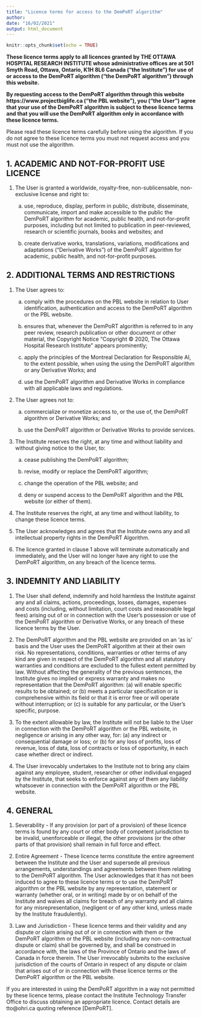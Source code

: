 ```yaml
---
title: "Licence terms for access to the DemPoRT algorithm"
author: 
date: "16/02/2021"
output: html_document
---
```


```r
knitr::opts_chunk$set(echo = TRUE)
```

**These licence terms apply to all licences granted by THE OTTAWA HOSPITAL RESEARCH INSTITUTE whose administrative offices are at 501 Smyth Road, Ottawa, Ontario, K1H 8L6 Canada ("the Institute") for use of or access to the DemPoRT algorithm ("the DemPoRT algorithm") through this website.**  

**By requesting access to the DemPoRT algorithm through this website https://www.projectbiglife.ca ("the PBL website"), you ("the User") agree that your use of the DemPoRT algorithm is subject to these licence terms and that you will use the DemPoRT algorithm only in accordance with these licence terms.**  

Please read these licence terms carefully before using the algorithm. If you do not agree to these licence terms you must not request access and you must not use the algorithm.  

## 1.	ACADEMIC AND NOT-FOR-PROFIT USE LICENCE

1.	The User is granted a worldwide, royalty-free, non-sublicensable, non-exclusive license and right to:

    a. use, reproduce, display, perform in public, distribute, disseminate, communicate, import and make accessible to the public the DemPoRT algorithm for academic, public health, and not-for-profit purposes, including but not limited to publication in peer-reviewed, research or scientific journals, books and websites; and
  
    b. create derivative works, translations, variations, modifications and adaptations (“Derivative Works”) of the DemPoRT algorithm for academic, public health, and not-for-profit purposes. 

## 2.	ADDITIONAL TERMS AND RESTRICTIONS

1.	The User agrees to:

    a. comply with the procedures on the PBL website in relation to User identification, authentication and access to the DemPoRT algorithm or the PBL website.

    b. ensures that, whenever the DemPoRT algorithm is referred to in any peer review, research publication or other document or other material, the Copyright Notice "Copyright © 2020, The Ottawa Hospital Research Institute" appears prominently;
    
    c. apply the principles of the Montreal Declaration for Responsible AI, to the extent possible, when using the using the DemPoRT algorithm or any Derivative Works; and

    d. use the DemPoRT algorithm and Derivative Works in compliance with all applicable laws and regulations.

2.	The User agrees not to:

    a.	commercialize or monetize access to, or the use of, the DemPoRT algorithm or Derivative Works; and 

    b.	use the DemPoRT algorithm or Derivative Works to provide services.

3.	The Institute reserves the right, at any time and without liability and without giving notice to the User, to: 

    a.	cease publishing the DemPoRT algorithm; 

    b.	revise, modify or replace the DemPoRT algorithm; 

    c.	change the operation of the PBL website; and 

    d.	deny or suspend access to the DemPoRT algorithm and the PBL website (or either of them).

4.	The Institute reserves the right, at any time and without liability, to change these licence terms.

5.	The User acknowledges and agrees that the Institute owns any and all intellectual property rights in the DemPoRT Algorithm. 

6.	The licence granted in clause 1 above will terminate automatically and immediately, and the User will no longer have any right to use the DemPoRT algorithm, on any breach of the licence terms.

## 3.	INDEMNITY AND LIABILITY

1.	The User shall defend, indemnify and hold harmless the Institute against any and all claims, actions, proceedings, losses, damages, expenses and costs (including, without limitation, court costs and reasonable legal fees) arising out of or in connection with the User's possession or use of the DemPoRT algorithm or Derivative Works, or any breach of these licence terms by the User.

2.	The DemPoRT algorithm and the PBL website are provided on an ‘as is’ basis and the User uses the DemPoRT algorithm at their at their own risk. No representations, conditions, warranties or other terms of any kind are given in respect of the DemPoRT algorithm and all statutory warranties and conditions are excluded to the fullest extent permitted by law. Without affecting the generality of the previous sentences, the Institute gives no implied or express warranty and makes no representation that the DemPoRT algorithm: (a) will enable specific results to be obtained; or (b) meets a particular specification or is comprehensive within its field or that it is error free or will operate without interruption; or (c) is suitable for any particular, or the User's specific, purpose.

3.	To the extent allowable by law, the Institute will not be liable to the User in connection with the DemPoRT algorithm or the PBL website, in negligence or arising in any other way, for: (a) any indirect or consequential damage or loss; or (b) for any loss of profits, loss of revenue, loss of data, loss of contracts or loss of opportunity, in each case whether direct or indirect.

4.	The User irrevocably undertakes to the Institute not to bring any claim against any employee, student, researcher or other individual engaged by the Institute, that seeks to enforce against any of them any liability whatsoever in connection with the DemPoRT algorithm or the PBL website.

## 4.	GENERAL

1.	Severability - If any provision (or part of a provision) of these licence terms is found by any court or other body of competent jurisdiction to be invalid, unenforceable or illegal, the other provisions (or the other parts of that provision) shall remain in full force and effect.

2.	Entire Agreement - These licence terms constitute the entire agreement between the Institute and the User and supersede all previous arrangements, understandings and agreements between them relating to the DemPoRT algorithm. The User acknowledges that it has not been induced to agree to these licence terms or to use the DemPoRT algorithm or the PBL website by any representation, statement or warranty (whether oral, or in writing) made by or on behalf of the Institute and waives all claims for breach of any warranty and all claims for any misrepresentation, (negligent or of any other kind, unless made by the Institute fraudulently).

3.	Law and Jurisdiction - These licence terms and their validity and any dispute or claim arising out of or in connection with them or the DemPoRT algorithm or the PBL website (including any non-contractual dispute or claim) shall be governed by, and shall be construed in accordance with, the laws of the Province of Ontario and the laws of Canada in force therein. The User irrevocably submits to the exclusive jurisdiction of the courts of Ontario in respect of any dispute or claim that arises out of or in connection with these licence terms or the DemPoRT algorithm or the PBL website.

If you are interested in using the DemPoRT algorithm in a way not permitted by these licence terms, please contact the Institute Technology Transfer Office to discuss obtaining an appropriate licence. Contact details are tto@ohri.ca quoting reference [DemPoRT].